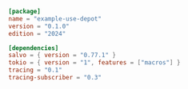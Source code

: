 ```toml  title="use-depot/Cargo.toml"
[package]
name = "example-use-depot"
version = "0.1.0"
edition = "2024"

[dependencies]
salvo = { version = "0.77.1" }
tokio = { version = "1", features = ["macros"] }
tracing = "0.1"
tracing-subscriber = "0.3"

```